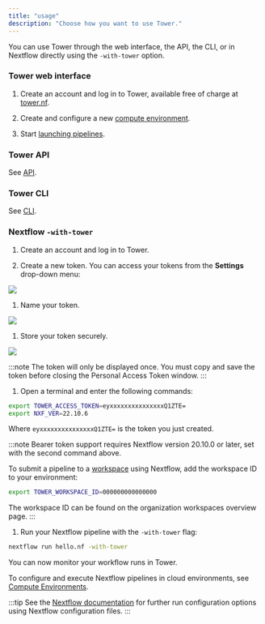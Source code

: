 ```yaml
---
title: "usage"
description: "Choose how you want to use Tower."
---
```


You can use Tower through the web interface, the API, the CLI, or in Nextflow directly using the `-with-tower` option.

### Tower web interface

1.  Create an account and log in to Tower, available free of charge at [tower.nf](https://cloud.tower.nf).

1.  Create and configure a new [compute environment](../compute-envs/overview.mdx).

1.  Start [launching pipelines](../launch/launchpad.mdx).

### Tower API

See [API](../api/overview.mdx).

### Tower CLI

See [CLI](../cli.mdx).

### Nextflow `-with-tower`

1.  Create an account and log in to Tower.

1.  Create a new token. You can access your tokens from the **Settings** drop-down menu:

   ![](./_images/usage_create_token.png)

1.  Name your token.

   ![](./_images/usage_name_token.png)

1.  Store your token securely.

   ![](./_images/usage_token.png)

:::note
The token will only be displayed once. You must copy and save the token before closing the Personal Access Token window.
:::

1.  Open a terminal and enter the following commands:

   ```bash
   export TOWER_ACCESS_TOKEN=eyxxxxxxxxxxxxxxxQ1ZTE=
   export NXF_VER=22.10.6
   ```

   Where `eyxxxxxxxxxxxxxxxQ1ZTE=` is the token you just created.

   :::note
   Bearer token support requires Nextflow version 20.10.0 or later, set with the second command above.

   To submit a pipeline to a [workspace](./workspace.mdx) using Nextflow, add the workspace ID to your environment:

   ```bash
   export TOWER_WORKSPACE_ID=000000000000000
   ```

   The workspace ID can be found on the organization workspaces overview page.
   :::

1.  Run your Nextflow pipeline with the `-with-tower` flag:

   ```bash
   nextflow run hello.nf -with-tower
   ```

   You can now monitor your workflow runs in Tower.

   To configure and execute Nextflow pipelines in cloud environments, see [Compute Environments](../compute-envs/overview.mdx).

:::tip
See the [Nextflow documentation](https://www.nextflow.io/docs/latest/config.html?highlight=tower#scope-tower) for further run configuration options using Nextflow configuration files.
:::
